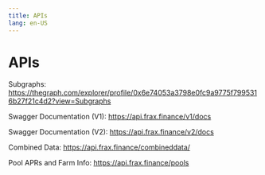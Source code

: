 ```yaml
---
title: APIs
lang: en-US
---
```


# APIs

Subgraphs: https://thegraph.com/explorer/profile/0x6e74053a3798e0fc9a9775f7995316b27f21c4d2?view=Subgraphs

Swagger Documentation (V1): https://api.frax.finance/v1/docs

Swagger Documentation (V2): https://api.frax.finance/v2/docs

Combined Data: https://api.frax.finance/combineddata/

Pool APRs and Farm Info: https://api.frax.finance/pools
